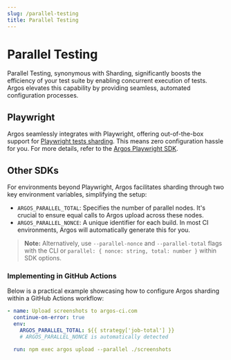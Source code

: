 ```yaml
---
slug: /parallel-testing
title: Parallel Testing
---
```


# Parallel Testing

Parallel Testing, synonymous with Sharding, significantly boosts the efficiency of your test suite by enabling concurrent execution of tests. Argos elevates this capability by providing seamless, automated configuration processes.

## Playwright

Argos seamlessly integrates with Playwright, offering out-of-the-box support for [Playwright tests sharding](https://playwright.dev/docs/test-sharding). This means zero configuration hassle for you. For more details, refer to the [Argos Playwright SDK](/playwright).

## Other SDKs

For environments beyond Playwright, Argos facilitates sharding through two key environment variables, simplifying the setup:

- `ARGOS_PARALLEL_TOTAL`: Specifies the number of parallel nodes. It's crucial to ensure equal calls to Argos upload across these nodes.
- `ARGOS_PARALLEL_NONCE`: A unique identifier for each build. In most CI environments, Argos will automatically generate this for you.

> **Note:** Alternatively, use `--parallel-nonce` and `--parallel-total` flags with the CLI or `parallel: { nonce: string, total: number }` within SDK options.

### Implementing in GitHub Actions

Below is a practical example showcasing how to configure Argos sharding within a GitHub Actions workflow:

```yml title=".github/workflows/ci.yml"
- name: Upload screenshots to argos-ci.com
  continue-on-error: true
  env:
    ARGOS_PARALLEL_TOTAL: ${{ strategy['job-total'] }}
    # ARGOS_PARALLEL_NONCE is automatically detected

  run: npm exec argos upload --parallel ./screenshots
```
